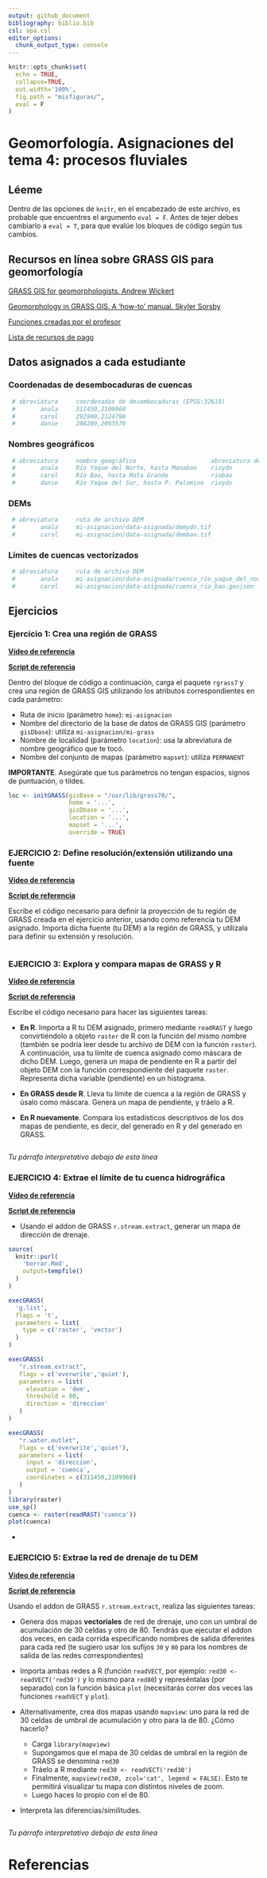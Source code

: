 ```yaml
---
output: github_document
bibliography: biblio.bib
csl: apa.csl
editor_options: 
  chunk_output_type: console
---
```


```r
knitr::opts_chunk$set(
  echo = TRUE,
  collapse=TRUE,
  out.width='100%',
  fig.path = "misfiguras/",
  eval = F
)
```

<!-- Este .md fue generado a partir del .Rmd homónimo. Edítese el .Rmd -->

# Geomorfología. Asignaciones del tema 4: procesos fluviales

## Léeme

Dentro de las opciones de `knitr`, en el encabezado de este archivo, es probable que encuentres el argumento `eval = F`. Antes de tejer debes cambiarlo a `eval = T`, para que evalúe los bloques de código según tus cambios.

## Recursos en línea sobre GRASS GIS para geomorfología

[GRASS GIS for geomorphologists. Andrew Wickert](https://github.com/awickert/GRASS-GIS-for-geomorphologists)

[Geomorphology in GRASS GIS. A 'how-to' manual. Skyler Sorsby](https://es.slideshare.net/SkylerSorsby/introduction-to-geomorphology-in-grass-gis-by-skyler-sorsby)

[Funciones creadas por el profesor](https://github.com/geofis/rgrass)

[Lista de recursos de pago](https://grass.osgeo.org/documentation/books/)

## Datos asignados a cada estudiante

### Coordenadas de desembocaduras de cuencas

```r
 # abreviatura     coordenadas de desembocaduras (EPSG:32619)
 #       anala     311450,2109960
 #       carol     292900,2124790
 #       danie     288280,2093570
```

### Nombres geográficos

```r
 # abreviatura     nombre geográfico                     abreviatura de nombre geográfico
 #       anala     Río Yaque del Norte, hasta Manabao    rioydn
 #       carol     Río Bao, hasta Mata Grande            riobao
 #       danie     Río Yaque del Sur, hasta P. Palomino  rioyds
```

### DEMs

```r
 # abreviatura     ruta de archivo DEM
 #       anala     mi-asignacion/data-asignada/demydn.tif
 #       carol     mi-asignacion/data-asignada/dembao.tif
```

### Límites de cuencas vectorizados

```r
 # abreviatura     ruta de archivo DEM
 #       anala     mi-asignacion/data-asignada/cuenca_rio_yaque_del_norte.geojson
 #       carol     mi-asignacion/data-asignada/cuenca_rio_bao.geojson
```

## Ejercicios


### Ejercicio 1: Crea una región de GRASS

[**Vídeo de referencia**](https://www.youtube.com/watch?v=cORbTaa827g&list=PLDcT2n8UzsCSt1-NnUQ8anwHhmouFr0Kv&index=5)

[**Script de referencia**](intro-a-rgrass.md)

Dentro del bloque de código a continuación, carga el paquete `rgrass7` y crea una región de GRASS GIS utilizando los atributos correspondientes en cada parámetro:

- Ruta de inicio (parámetro `home`): `mi-asignacion`
- Nombre del directorio de la base de datos de GRASS GIS (parámetro `gisDbase`): utiliza `mi-asignacion/mi-grass`
- Nombre de localidad (parámetro `location`): usa la abreviatura de nombre geográfico que te tocó.
- Nombre del conjunto de mapas (parámetro `mapset`): utiliza `PERMANENT`

**IMPORTANTE**. Asegúrate que tus parámetros no tengan espacios, signos de puntuación, o tildes.

```r
loc <- initGRASS(gisBase = "/usr/lib/grass78/",
                 home = '...',
                 gisDbase = '...',
                 location = '...',
                 mapset = '...',
                 override = TRUE)
```


### EJERCICIO 2: Define resolución/extensión utilizando una fuente

[**Vídeo de referencia**](https://www.youtube.com/watch?v=YkqHMeko8-Y&list=PLDcT2n8UzsCSt1-NnUQ8anwHhmouFr0Kv&index=6)

[**Script de referencia**](proyeccion-importar-fuente-extension.md)

Escribe el código necesario para definir la proyección de tu región de GRASS creada en el ejercicio anterior, usando como referencia tu DEM asignado. Importa dicha fuente (tu DEM) a la región de GRASS, y utilízala para definir su extensión y resolución.

```r

```


### EJERCICIO 3: Explora y compara mapas de GRASS y R

[**Vídeo de referencia**](https://www.youtube.com/watch?v=w5lGrm_XKek&list=PLDcT2n8UzsCSt1-NnUQ8anwHhmouFr0Kv&index=7)

[**Script de referencia**](explorar-mapas-de-grass-en-R.md)

Escribe el código necesario para hacer las siguientes tareas:

- **En R**. Importa a R tu DEM asignado, primero mediante `readRAST` y luego convirtiéndolo a objeto `raster` de R con la función del mismo nombre (también se podría leer desde tu archivo de DEM con la función `raster`). A continuación, usa tu límite de cuenca asignado como máscara de dicho DEM. Luego, genera un mapa de pendiente en R a partir del objeto DEM con la función correspondiente del paquete `raster`. Representa dicha variable (pendiente) en un histograma.

- **En GRASS desde R**. Lleva tu límite de cuenca a la región de GRASS y úsalo como máscara. Genera un mapa de pendiente, y tráelo a R.

- **En R nuevamente**. Compara los estadísticos descriptivos de los dos mapas de pendiente, es decir, del generado en R y del generado en GRASS.

```r

```

*Tu párrafo interpretativo debajo de esta línea*





### EJERCICIO 4: Extrae el límite de tu cuenca hidrográfica

[**Vídeo de referencia**]()

[**Script de referencia**]()


- Usando el addon de GRASS `r.stream.extract`, generar un mapa de dirección de drenaje.

```r
source(
  knitr::purl(
    'borrar.Rmd',
    output=tempfile()
  )
)

execGRASS(
  'g.list',
  flags = 't',
  parameters = list(
    type = c('raster', 'vector')
  )
)

execGRASS(
   "r.stream.extract",
   flags = c('overwrite','quiet'),
   parameters = list(
     elevation = 'dem',
     threshold = 80,
     direction = 'direccion'
   )
)

execGRASS(
   "r.water.outlet",
   flags = c('overwrite','quiet'),
   parameters = list(
     input = 'direccion',
     output = 'cuenca',
     coordinates = c(311450,2109960)
   )
)
library(raster)
use_sp()
cuenca <- raster(readRAST('cuenca'))
plot(cuenca)
```


- 







### EJERCICIO 5: Extrae la red de drenaje de tu DEM

[**Vídeo de referencia**](https://www.youtube.com/watch?v=17MRQTJ4gUU&list=PLDcT2n8UzsCSt1-NnUQ8anwHhmouFr0Kv&index=10)

[**Script de referencia **](extraer-red-de-drenaje-con-r-stream.Rmd)


Usando el addon de GRASS `r.stream.extract`, realiza las siguientes tareas:

- Genera dos mapas **vectoriales** de red de drenaje, uno con un umbral de acumulación de 30 celdas y otro de 80. Tendrás que ejecutar el addon dos veces, en cada corrida especificando nombres de salida diferentes para cada red (te sugiero usar los sufijos `30` y `80` para los nombres de salida de las redes correspondientes)

- Importa ambas redes a R (función `readVECT`, por ejemplo: `red30 <- readVECT('red30')` y lo mismo para `red80`) y represéntalas (por separado) con la función básica `plot` (necesitarás correr dos veces las funciones `readVECT` y `plot`).

- Alternativamente, crea dos mapas usando `mapview`: uno para la red de 30 celdas de umbral de acumulación y otro para la de 80. ¿Cómo hacerlo?

    - Carga `library(mapview)`
    - Supongamos que el mapa de 30 celdas de umbral en la región de GRASS se denomina `red30`
    - Tráelo a R mediante `red30 <- readVECT('red30')`
    - Finalmente, `mapview(red30, zcol='cat', legend = FALSE)`. Esto te permitirá visualizar tu mapa con distintos niveles de zoom.
    - Luego haces lo propio con el de 80.

- Interpreta las diferencias/similitudes.

```r

```

*Tu párrafo interpretativo debajo de esta línea*



# Referencias